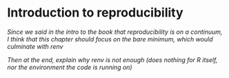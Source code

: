 # Introduction to reproducibility


*Since we said in the intro to the book that reproducibility is on a continuum, I think that this
chapter should focus on the bare minimum, which would culminate with renv*

*Then at the end, explain why renv is not enough (does nothing for R itself, nor the environment
the code is running on)*

